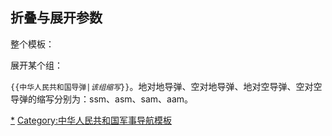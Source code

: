 {{Navbox with collapsible groups
|name = 中华人民共和国导弹
|title = {{PRC}}[[导弹]]
|selected = {{{1|}}}
|bodyclass = hlist

 |group1 = [[地对地导弹]]
 |abbr1 = ssm
 |list1 =
{{Navbox subgroup
 |liststyle = line-height: 1.4em;
 |group1 = [[弹道导弹]]
 |list1 = 
{{Navbox subgroup
 |group1 = [[短程弹道导弹|短程]]
 |list1 =
* [[东风-1短程弹道导弹|东风-1]]<sup>x</sup>
* [[东风-11短程弹道导弹|东风-11]]
* [[东风-15短程弹道导弹|东风-15]]
* [[B611彈箭共架系統|BP-12A]]
 |group2 = [[中程弹道导弹|中程]]
 |list2 =
* [[东风-2中程弹道导弹|东风-2]]<sup>x</sup>
* [[东风-16中程弹道导弹|东风-16]]
* [[东风-17高超音速弹道导弹|东风-17]]
* [[东风-21中程弹道导弹|东风-21]]
* [[东风-25中程弹道导弹|东风-25]]
* [[鹰击21反舰导弹|鹰击-21]]
 |group3 = [[远程弹道导弹|远程]]
 |list3 =
* [[东风-3远程弹道导弹|东风-3]]
* [[东风-3远程弹道导弹#历史|东风-3A]]
* [[东风-4远程弹道导弹|东风-4]]
* [[东风-26中程弹道导弹|东风-26]]
 |group4 = [[洲际弹道导弹|洲际]]
 |list4 = 
* [[东风-5型洲际弹道导弹|东风-5]]
* [[東風-31洲際彈道導彈|东风-31]]
* [[东风-41型洲际弹道导弹|东风-41]]

 |group5 = [[潜射弹道导弹|潜射]]
 |list5 =
* [[巨浪-1]]<sup>x</sup>
* [[巨浪-2]]
* [[巨浪-3]]
}}
 |group2 = [[巡航导弹]]
 |list2 = 
{{Navbox subgroup
 |group1 = [[巡航导弹|近程对陆攻击]]
 |list1 =
* [[C-701]]
 |group2 = [[巡航导弹|远程对陆攻击]]
 |list2 =
* [[红鸟-1]]
* [[红鸟-2]]
* [[红鸟-3]]
* [[长风-1]]
* [[长风-2]]
* [[長劍-10导弹|長劍-10]]
* [[东海-10]]
* [[长剑-100]]
 |group3 = [[反舰导弹|反舰亚音速]]
 |list3 =
* [[上游一号]]<sup>x</sup>
* [[上游二号]]<sup>x</sup>
* [[海鹰一号]]<sup>x</sup>
* [[海鹰二号]]<sup>x</sup>
* [[海鹰四号]]<sup>x</sup>
* [[海鹰四号#出口|XW-41]]
* [[鹰击62反舰导弹|鹰击-62]]
* [[C-701]]
* [[C-704]]
* [[鹰击8反舰导弹|鹰击-8]]
* [[鹰击82反舰导弹|鹰击-82]]
* [[鹰击83反舰导弹|鹰击-83]]
* [[鹰击83反舰导弹#中国装备型號|鹰击-84]]
* [[鷹擊-100]]
 |group4 = [[反舰导弹|反舰超音速]]
 |list4 =
* [[鹰击一号]]<sup>x</sup>
* [[海鹰三号]]<sup>x</sup>
* [[鷹擊12反艦飛彈|鹰击-12]]
* [[鷹擊18反艦飛彈|鹰击-18]]
* [[P-270蚊子导弹|P-270]]
* [[3M-54]]
}}
 |group3 = [[反潜导弹|反潜导弹]]
 |list3 =
* [[长缨-1]]
* [[长缨-2]]
* [[长缨-3]]
* [[鱼-8]]
 |group4 = [[反坦克导弹|反坦克导弹]]
 |list4 = * [[265-I]]<sup>x</sup>
* [[J-201反坦克导弹|J-201]]<sup>x</sup>
* [[J-202]]<sup>x</sup>
* [[红箭-73反坦克导弹|红箭-73]]
* [[红箭-8反坦克导弹|红箭-8]]
* [[红箭-9反坦克导弹|红箭-9]]
* [[红箭-10反坦克导弹|红箭-10]]
* [[红箭-12反坦克导弹|红箭-12]]
* [[9K116指節套環反坦克導彈|9K116“堡垒”]]
}}

 |group2 = [[防空导弹]]
 |abbr2 = sam
 |list2 = 
<!--本表仅收录中国人民解放军曾经装备或现役的地空/舰空导弹，用于研究目而少量引进的型号及非自用的外贸型号不在此列-->
{{Navbox subgroup
 |group1 = [[便携式防空导弹|肩射防空导弹]]
 |list1 =
* [[CADS-N-1]]
* [[9K32便携式防空导弹|9K32]]
* [[前衛系列便攜式防空導彈|前卫-1]]
* [[前衛系列便攜式防空導彈|前卫-2]]
* [[红缨-5便携式防空导弹|红缨-5]]（[[红缨-5便携式防空导弹#红缨-5A|A]]/[[红缨-5便携式防空导弹#红缨-5B|B]]/[[红缨-5便携式防空导弹#红缨-5C|C]]）
* [[红缨-6便携式防空导弹#衍生型|红缨-6]]
* [[红缨-7便携式防空导弹#衍生型|红缨-7]]
 |group2 = 近程防空导弹
 |list2 =
* [[S-75导弹|{{fontcolor|gray|S-75}}]]
* [[红旗-6近程防空导弹|红旗-6]]（[[红旗-61近程防空导弹|61]]/[[红旗-6近程防空导弹#红旗-63|63]]/[[红旗-6近程防空导弹#红旗-64|64]]/[[红旗-61近程防空导弹#红旗-65|{{fontcolor|gray|65}}]]）
* [[红旗-7近程防空导弹|红旗-7]]（[[红旗-7近程防空导弹#红旗-7A|A]]/[[红旗-7近程防空导弹#红旗-7B|B]]）
* [[红旗-10近程防空导弹|红旗-10]]
* [[红旗-17近程防空导弹|红旗-17]]
* [[红旗-18近程防空导弹|红旗-18]]
 |group3 = 中近程/中程防空导弹
 |list3 =
* [[红旗-1中近程防空导弹|{{fontcolor|gray|红旗-1}}]]
* [[红旗-2中近程防空导弹|{{fontcolor|gray|红旗-2}}]]（[[红旗-2中近程防空导弹#红旗-2甲|{{fontcolor|gray|甲}}]]/[[红旗-2中近程防空导弹#红旗-2乙|乙]]）
* [[红旗-3中程防空导弹|{{fontcolor|gray|红旗-3}}]]
* [[红旗-12中程防空导弹|红旗-12]]
* [[红旗-16中程防空导弹|红旗-16]]（[[红旗-16中程防空导弹#红旗-16B|A]]/[[红旗-16中程防空导弹#红旗-16B|B]]）
 |group4 = 中远程/远程防空导弹
 |list4 =
* [[S-300导弹|S-300]]（[[S-300导弹#S-300FM|FM]]/[[S-300导弹#S-300PMU1|PMU1]]/[[S-300导弹#S-300PMU2|PMU2]]）
* [[S-400导弹|S-400]]
* [[红旗-4中远程防空导弹|{{fontcolor|gray|红旗-4}}]]
* [[红旗-5中远程防空导弹|{{fontcolor|gray|红旗-5}}]]
* [[红旗-8远程防空导弹|红旗-8]]
* [[红旗-9中远程防空导弹|红旗-9]]（[[红旗-9中远程防空导弹#红旗-9A|A]]/[[红旗-9中远程防空导弹#红旗-9B|B]]）
* [[红旗-22中远程防空导弹|红旗-22]]
 |group5 = 大气低层/内外反导导弹
 |list5 =
* [[红旗-19大气层内外反导导弹|红旗-19]]
* [[红旗-29大气层低层反导导弹|红旗-29]] 
|group6 = 大气外反导/[[反卫星导弹|反卫导弹]]
 |list6 =
* [[640工程|{{fontcolor|gray|反击-1}}]]
* [[640工程|{{fontcolor|gray|反击-2}}]]
* [[640工程|{{fontcolor|gray|反击-3}}]]
* [[红旗-409反卫星导弹|红旗-409]]
* [[红旗-26防空导弹|红旗-26]]
}}
 |group3 = [[空对地导弹]]
 |abbr3 = asm
 |list3 = 
{{Navbox subgroup
 |group1 = [[巡航导弹]]
 |list1 = 
{{Navbox subgroup
 |group1 = 短程对陆攻击
 |list1 =
* [[AKD-10]]
* [[AR-1]]
* [[鹰击-63]] (KD-63)
* [[C-704KD]]
* [[鹰击83反舰导弹#中国装备型號|KD-88]]
* [[Kh-59]]
* [[Kh-29]]
 |group2 = 远程对陆攻击
 |list2 =
* [[红鸟-1]]
* [[红鸟-2]]
* [[红鸟-3]]
* [[长剑-10导弹#长剑-20|長劍-20]]
 |group3 = 反舰亚音速
 |list3 = 
* [[鹰击六号|鹰击-6]]
* [[鹰击-62]]
* [[C-701]]
* [[C-704]]
* [[C-705]]
* [[鹰击81反舰导弹|鹰击-81]]
* [[Kh-35]]
* [[鹰击-9]]
* [[鷹擊-100]]
 |group4 = 反舰超音速
 |list4 =
* [[鹰击一号]]
* [[3M-54|3M-54E]]
* [[鹰击83反舰导弹#中国装备型號|鹰击-85]]
* [[鹰击-12]]
* [[鹰击-91]]
 |group5 = [[反辐射导弹|反辐射]]
 |list5 =
* [[霹雳-4#风雷7号|风雷-7]]
* [[鹰击-5 (红旗-61)]]
* [[Kh-31导弹|Kh-31P]]
* [[鹰击-91]]
* [[霹雳-12导弹#雷电-10（LD-10）反辐射导弹|雷电-10]] 
}}
 |group2 = [[反坦克导弹]]
 |list2 =
* [[红箭-73]]
* [[红箭-8]]
* [[AR-1]]
* [[AKD-9]]
* [[AKD-10]]
 |group3 = [[精确制导弹药|制导炸弹]]
 |list3 = * [[LS PGB|LS]]
* [[LT PGB|LT]]
* [[FT PGB|FT]]
* [[KAB-1500Kr]]
* [[KAB-500Kr]]
}}

 |group4 = [[空对空导弹]]
 |abbr4 = aam
 |list4 = 
{{Navbox subgroup
 |group1 = 空对空导弹
 |list1 =
* [[霹雳-1导弹|霹雳-1]]<sup>x</sup>
* [[霹雳-2导弹|霹雳-2]]<sup>x</sup>
* [[霹雳-3]]<sup>x</sup>
* [[霹雳-5]]<sup>x</sup>
* [[霹雳-6]]
* [[霹雳-7]]<sup>x</sup>
* [[霹雳-8]]
* [[霹雳-9]]<sup>x</sup>
* [[天燕-90]]
* [[前衛系列便攜式防空導彈|前卫-1]]
* [[前衛系列便攜式防空導彈|前卫-2]]
* [[前衛系列便攜式防空導彈|前卫-3]]
* [[前衛系列便攜式防空導彈|前卫-4]]
* [[前衛系列便攜式防空導彈|前卫-11]]
* [[前衛系列便攜式防空導彈|前卫-18]]
* [[霹雳-10]]
 |group2 = 超视距空对空导弹
 |list2 =
* [[霹雳-4导弹|霹雳-4]]<sup>x</sup>
* [[红旗-61#霹雳-11|霹雳-11]]
* [[霹雳-12导弹|霹雳-12]]
* [[霹雳-15导弹|霹雳-15]]
* [[霹雳-21导弹|霹雳-21]]
}}

|below =
* {{fontcolor|gray|灰色字体}}和<sup>x</sup>：已退役或從未部署的型号
}}<noinclude>

== 折叠与展开参数 ==
; 整个模板：
{{collapsible option}}

; 展开某个组：
<code><nowiki>{{中华人民共和国导弹|</nowiki>''该组缩写''<nowiki>}}</nowiki></code>。地对地导弹、空对地导弹、地对空导弹、空对空导弹的缩写分别为：ssm、asm、sam、aam。

[[Category:中华人民共和国导弹|*]]
[[Category:中华人民共和国军事导航模板]]
</noinclude>